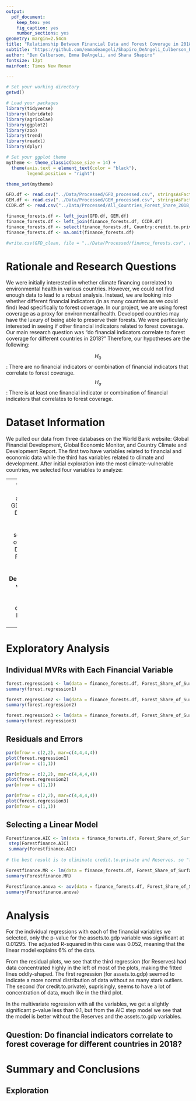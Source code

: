 ```yaml
---
output: 
  pdf_document:
    keep_tex: yes
    fig_caption: yes
    number_sections: yes
geometry: margin=2.54cm
title: "Relationship Between Financial Data and Forest Coverage in 2018"
subtitle: "https://github.com/emmadeangeli/Shapiro_DeAngeli_Culberson_ENV872_EDA_FinalProject.git"
author: "Ben Culberson, Emma DeAngeli, and Shana Shapiro"
fontsize: 12pt
mainfont: Times New Roman

---
```


\newpage
\tableofcontents 
\newpage
\listoftables 
\newpage
\listoffigures 
\newpage

```r
# Set your working directory
getwd()

# Load your packages
library(tidyverse)
library(lubridate)
library(agricolae)
library(ggplot2)
library(zoo)
library(trend)
library(readxl)
library(dplyr)

# Set your ggplot theme
mytheme <- theme_classic(base_size = 14) +
  theme(axis.text = element_text(color = "black"), 
        legend.position = "right")

theme_set(mytheme)

```

```r
GFD.df <- read.csv("../Data/Processed/GFD_processed.csv", stringsAsFactors = TRUE)
GEM.df <- read.csv("../Data/Processed/GEM_processed.csv", stringsAsFactors = TRUE)
CCDR.df <- read.csv("../Data/Processed/All_Countries_Forest_Share_2018_processed.csv", stringsAsFactors = TRUE)

finance_forests.df <- left_join(GFD.df, GEM.df)
finance_forests.df <- left_join(finance_forests.df, CCDR.df)
finance_forests.df <- select(finance_forests.df, Country:credit.to.private, Reserves, Forest_Share_of_Surface)
finance_forests.df <- na.omit(finance_forests.df)

#write.csv(GFD_clean, file = "../Data/Processed/finance_forests.csv", row.names=FALSE)
```

# Rationale and Research Questions

We were initially interested in whether climate financing correlated to environmental health in various countries. However, we could not find enough data to lead to a robust analysis. Instead, we are looking into whether different financial indicators (in as many countries as we could find) lead specifically to forest coverage. In our project, we are using forest coverage as a proxy for environmental health. Developed countries may have the luxury of being able to preserve their forests. We were particularly interested in seeing if other financial indicators related to forest coverage. Our main research question was "do financial indicators correlate to forest coverage for different countries in 2018?" Therefore, our hypotheses are the following:

$$H_0$$: There are no financial indicators or combination of financial indicators that correlate to forest coverage.
$$H_a$$: There is at least one financial indicator or combination of financial indicators that correlates to forest coverage.


\newpage

# Dataset Information

We pulled our data from three databases on the World Bank website: Global Financial Development, Global Economic Monitor, and Country Climate and Development Report. The first two have variables related to financial and economic data while the third has variables related to climate and development. After initial exploration into the most climate-vulnerable countries, we selected four variables to analyze:

---
 - Central bank assets to GDP (%)
 - Domestic credit to private sector (% of GDP)
 - Domestic Reserves (Million US$)
 - **Dependent variable:** Share of surface occupied by forest (%)
 
---


\newpage

# Exploratory Analysis 

## Individual MVRs with Each Financial Variable

```r
forest.regression1 <- lm(data = finance_forests.df, Forest_Share_of_Surface ~ credit.to.private)
summary(forest.regression1)

```

```r
forest.regression2 <- lm(data = finance_forests.df, Forest_Share_of_Surface ~ assets.to.gdp)
summary(forest.regression2)

```

```r
forest.regression3 <- lm(data = finance_forests.df, Forest_Share_of_Surface ~ Reserves)
summary(forest.regression3)

```

## Residuals and Errors

```r
par(mfrow = c(2,2), mar=c(4,4,4,4))
plot(forest.regression1)
par(mfrow = c(1,1))
```

```r
par(mfrow = c(2,2), mar=c(4,4,4,4))
plot(forest.regression2)
par(mfrow = c(1,1))
```

```r
par(mfrow = c(2,2), mar=c(4,4,4,4))
plot(forest.regression3)
par(mfrow = c(1,1))
```

## Selecting a Linear Model

```r
Forestfinance.AIC <- lm(data = finance_forests.df, Forest_Share_of_Surface ~ credit.to.private + assets.to.gdp + Reserves)
 step(Forestfinance.AIC)
 summary(Forestfinance.AIC)
 
# the best result is to eliminate credit.to.private and Reserves, so "forest.regression2" from earlier is the best we'll get

Forestfinance.MR <- lm(data = finance_forests.df, Forest_Share_of_Surface ~ assets.to.gdp)
summary(Forestfinance.MR)

```

```r
Forestfinance.anova <- aov(data = finance_forests.df, Forest_Share_of_Surface ~ assets.to.gdp)
summary(Forestfinance.anova)
```

\newpage

# Analysis

For the individual regressions with each of the financial variables we selected, only the p-value for the assets.to.gdp variable was significant at 0.01295. The adjusted R-squared in this case was 0.052, meaning that the linear model explains 6% of the data. 

From the residual plots, we see that the third regression (for Reserves) had data concentrated highly in the left of most of the plots, making the fitted lines oddly-shaped. The first regression (for assets.to.gdp) seemed to indicate a more normal distribution of data without as many stark outliers. The second (for credit.to.private), suprisingly, seems to have a lot of concentration of data, much like in the third plot.

In the multivariate regression with all the variables, we get a slightly significant p-value less than 0.1, but from the AIC step model we see that the model is better without the Reserves and the assets.to.gdp variables.

## Question: Do financial indicators correlate to forest coverage for different countries in 2018?





\newpage

# Summary and Conclusions



## Exploration


